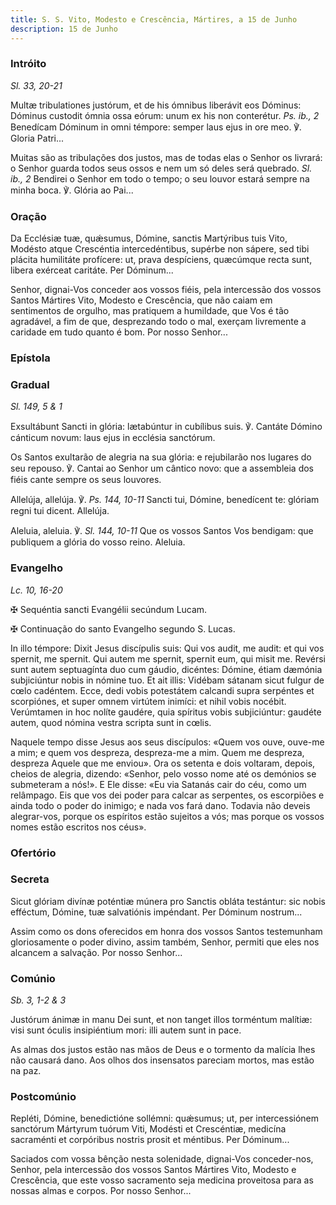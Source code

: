 ```yaml
---
title: S. S. Vito, Modesto e Crescência, Mártires, a 15 de Junho
description: 15 de Junho
---
```


### Intróito

<em>Sl. 33, 20-21</em>

<div class="side-by-side not-content">

Multæ tribulationes justórum, et de his ómnibus liberávit eos Dóminus: Dóminus custodit ómnia ossa eórum: unum ex his non conterétur. <em>Ps. ib., 2</em> Benedícam Dóminum in omni témpore: semper laus ejus in ore meo. ℣. Gloria Patri...

Muitas são as tribulações dos justos, mas de todas elas o Senhor os livrará: o Senhor guarda todos seus ossos e nem um só deles será quebrado. <em>Sl. ib., 2</em> Bendirei o Senhor em todo o tempo; o seu louvor estará sempre na minha boca. ℣. Glória ao Pai...

</div>

### Oração

<div class="side-by-side not-content">

Da Ecclésiæ tuæ, quǽsumus, Dómine, sanctis Martýribus tuis Vito, Modésto atque Crescéntia intercedéntibus, supérbe non sápere, sed tibi plácita humilitáte profícere: ut, prava despíciens, quæcúmque recta sunt, libera exérceat caritáte. Per Dóminum...

Senhor, dignai-Vos conceder aos vossos fiéis, pela intercessão dos vossos Santos Mártires Vito, Modesto e Crescência, que não caiam em sentimentos de orgulho, mas pratiquem a humildade, que Vos é tão agradável, a fim de que, desprezando todo o mal, exerçam livremente a caridade em tudo quanto é bom. Por nosso Senhor...

</div>

### Epístola


<LinkCard
  href="/missal/comum/6muitosmartires1#epístola"
  title="Muitos Mártires - Missa Intret in"
/>

### Gradual

<em>Sl. 149, 5 & 1</em>

<div class="side-by-side not-content">

Exsultábunt Sancti in glória: lætabúntur in cubílibus suis. ℣. Cantáte Dómino cánticum novum: laus ejus in ecclésia sanctórum.

Os Santos exultarão de alegria na sua glória: e rejubilarão nos lugares do seu repouso. ℣. Cantai ao Senhor um cântico novo: que a assembleia dos fiéis cante sempre os seus louvores.

Allelúja, allelúja. ℣. <em>Ps. 144, 10-11</em> Sancti tui, Dómine, benedícent te: glóriam regni tui dicent. Allelúja.

Aleluia, aleluia. ℣. <em>Sl. 144, 10-11</em> Que os vossos Santos Vos bendigam: que publiquem a glória do vosso reino. Aleluia.

</div>

### Evangelho

<em>Lc. 10, 16-20</em>

<div class="side-by-side not-content">

<span class="cross text-red-500">✠</span> Sequéntia sancti Evangélii secúndum Lucam.

<span class="cross text-red-500">✠</span> Continuação do santo Evangelho segundo S. Lucas.

In illo témpore: Dixit Jesus discípulis suis: Qui vos audit, me audit: et qui vos spernit, me spernit. Qui autem me spernit, spernit eum, qui misit me. Revérsi sunt autem septuagínta duo cum gáudio, dicéntes: Dómine, étiam dæmónia subjiciúntur nobis in nómine tuo. Et ait illis: Vidébam sátanam sicut fulgur de cœlo cadéntem. Ecce, dedi vobis potestátem calcandi supra serpéntes et scorpiónes, et super omnem virtútem inimíci: et nihil vobis nocébit. Verúmtamen in hoc nolíte gaudére, quia spíritus vobis subjiciúntur: gaudéte autem, quod nómina vestra scripta sunt in cœlis.

Naquele tempo disse Jesus aos seus discípulos: «Quem vos ouve, ouve-me a mim; e quem vos despreza, despreza-me a mim. Quem me despreza, despreza Aquele que me enviou». Ora os setenta e dois voltaram, depois, cheios de alegria, dizendo: «Senhor, pelo vosso nome até os demónios se submeteram a nós!». E Ele disse: «Eu via Satanás cair do céu, como um relâmpago. Eis que vos dei poder para calcar as serpentes, os escorpiões e ainda todo o poder do inimigo; e nada vos fará dano. Todavia não deveis alegrar-vos, porque os espíritos estão sujeitos a vós; mas porque os vossos nomes estão escritos nos céus».

</div>

### Ofertório

<LinkCard
  href="/missal/comum/6muitosmartires1#ofertório"
  title="Muitos Mártires - Missa Intret in"
/>

### Secreta

<div class="side-by-side not-content">

Sicut glóriam divínæ poténtiæ múnera pro Sanctis obláta testántur: sic nobis efféctum, Dómine, tuæ salvatiónis impéndant. Per Dóminum nostrum...

Assim como os dons oferecidos em honra dos vossos Santos testemunham gloriosamente o poder divino, assim também, Senhor, permiti que eles nos alcancem a salvação. Por nosso Senhor...

</div>

### Comúnio

<em>Sb. 3, 1-2 & 3</em>

<div class="side-by-side not-content">

Justórum ánimæ in manu Dei sunt, et non tanget illos torméntum malítiæ: visi sunt óculis insipiéntium mori: illi autem sunt in pace.

As almas dos justos estão nas mãos de Deus e o tormento da malícia lhes não causará dano. Aos olhos dos insensatos pareciam mortos, mas estão na paz.

</div>

### Postcomúnio

<div class="side-by-side not-content">

Repléti, Dómine, benedictióne sollémni: quǽsumus; ut, per intercessiónem sanctórum Mártyrum tuórum Viti, Modésti et Crescéntiæ, medicína sacraménti et corpóribus nostris prosit et méntibus. Per Dóminum...

Saciados com vossa bênção nesta solenidade, dignai-Vos conceder-nos, Senhor, pela intercessão dos vossos Santos Mártires Vito, Modesto e Crescência, que este vosso sacramento seja medicina proveitosa para as nossas almas e corpos. Por nosso Senhor...

</div>
